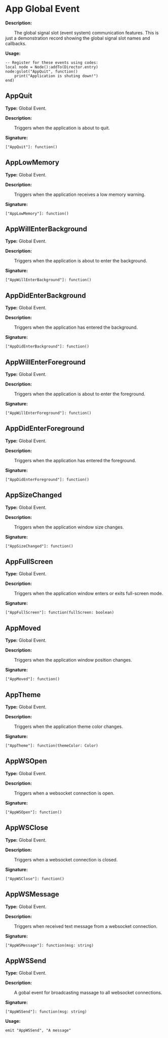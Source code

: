 
# App Global Event

**Description:**

&emsp;&emsp;The global signal slot (event system) communication features.
This is just a demonstration record showing the global signal slot names and callbacks.

**Usage:**
```tl
-- Register for these events using codes:
local node = Node():addTo(Director.entry)
node:gslot("AppQuit", function()
	print("Application is shuting down!")
end)
```

## AppQuit

**Type:** Global Event.

**Description:**

&emsp;&emsp;Triggers when the application is about to quit.

**Signature:**
```tl
["AppQuit"]: function()
```

## AppLowMemory

**Type:** Global Event.

**Description:**

&emsp;&emsp;Triggers when the application receives a low memory warning.

**Signature:**
```tl
["AppLowMemory"]: function()
```

## AppWillEnterBackground

**Type:** Global Event.

**Description:**

&emsp;&emsp;Triggers when the application is about to enter the background.

**Signature:**
```tl
["AppWillEnterBackground"]: function()
```

## AppDidEnterBackground

**Type:** Global Event.

**Description:**

&emsp;&emsp;Triggers when the application has entered the background.

**Signature:**
```tl
["AppDidEnterBackground"]: function()
```

## AppWillEnterForeground

**Type:** Global Event.

**Description:**

&emsp;&emsp;Triggers when the application is about to enter the foreground.

**Signature:**
```tl
["AppWillEnterForeground"]: function()
```

## AppDidEnterForeground

**Type:** Global Event.

**Description:**

&emsp;&emsp;Triggers when the application has entered the foreground.

**Signature:**
```tl
["AppDidEnterForeground"]: function()
```

## AppSizeChanged

**Type:** Global Event.

**Description:**

&emsp;&emsp;Triggers when the application window size changes.

**Signature:**
```tl
["AppSizeChanged"]: function()
```

## AppFullScreen

**Type:** Global Event.

**Description:**

&emsp;&emsp;Triggers when the application window enters or exits full-screen mode.

**Signature:**
```tl
["AppFullScreen"]: function(fullScreen: boolean)
```

## AppMoved

**Type:** Global Event.

**Description:**

&emsp;&emsp;Triggers when the application window position changes.

**Signature:**
```tl
["AppMoved"]: function()
```

## AppTheme

**Type:** Global Event.

**Description:**

&emsp;&emsp;Triggers when the application theme color changes.

**Signature:**
```tl
["AppTheme"]: function(themeColor: Color)
```

## AppWSOpen

**Type:** Global Event.

**Description:**

&emsp;&emsp;Triggers when a websocket connection is open.

**Signature:**
```tl
["AppWSOpen"]: function()
```

## AppWSClose

**Type:** Global Event.

**Description:**

&emsp;&emsp;Triggers when a websocket connection is closed.

**Signature:**
```tl
["AppWSClose"]: function()
```

## AppWSMessage

**Type:** Global Event.

**Description:**

&emsp;&emsp;Triggers when received text message from a websocket connection.

**Signature:**
```tl
["AppWSMessage"]: function(msg: string)
```

## AppWSSend

**Type:** Global Event.

**Description:**

&emsp;&emsp;A gobal event for broadcasting massage to all websocket connections.

**Signature:**
```tl
["AppWSSend"]: function(msg: string)
```

**Usage:**
```tl
emit "AppWSSend", "A message"
```